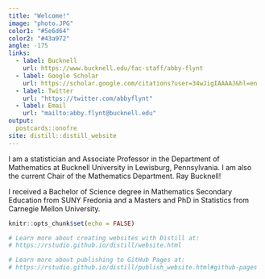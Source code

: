 ```yaml
---
title: "Welcome!"
image: "photo.JPG"
color1: "#5e6d64"
color2: "#43a972"
angle: -175
links:
  - label: Bucknell
    url: https://www.bucknell.edu/fac-staff/abby-flynt
  - label: Google Scholar
    url: https://scholar.google.com/citations?user=34wJigIAAAAJ&hl=en
  - label: Twitter
    url: "https://twitter.com/abbyflynt"
  - label: Email
    url: "mailto:abby.flynt@bucknell.edu"
output:
  postcards::onofre
site: distill::distill_website
---
```

 

I am a statistician and Associate Professor in the Department of Mathematics at Bucknell University in Lewisburg, Pennsylvania. I am also the current Chair of the Mathematics Department. Ray Bucknell!

I received a Bachelor of Science degree in Mathematics Secondary Education from SUNY Fredonia and a Masters and PhD in Statistics from Carnegie Mellon University.



```r
knitr::opts_chunk$set(echo = FALSE)

# Learn more about creating websites with Distill at:
# https://rstudio.github.io/distill/website.html

# Learn more about publishing to GitHub Pages at:
# https://rstudio.github.io/distill/publish_website.html#github-pages

```
